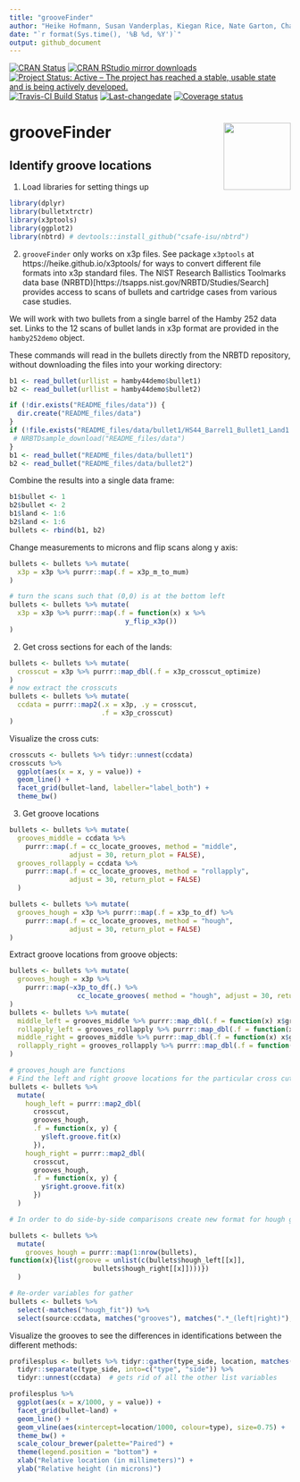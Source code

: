 ```yaml
---
title: "grooveFinder"
author: "Heike Hofmann, Susan Vanderplas, Kiegan Rice, Nate Garton, Charlotte Roiger"
date: "`r format(Sys.time(), '%B %d, %Y')`"
output: github_document
---
```


[![CRAN Status](http://www.r-pkg.org/badges/version/grooveFinder)](https://cran.r-project.org/package=grooveFinder) [![CRAN RStudio mirror downloads](http://cranlogs.r-pkg.org/badges/grooveFinder)](http://www.r-pkg.org/pkg/grooveFinder) 
[![Project Status: Active – The project has reached a stable, usable state and is being actively developed.](http://www.repostatus.org/badges/latest/active.svg)](http://www.repostatus.org/#active)
[![Travis-CI Build Status](https://travis-ci.org/heike/grooveFinder.svg?branch=master)](https://travis-ci.org/heike/grooveFinder)
[![Last-changedate](https://img.shields.io/badge/last%20change-`r gsub('-', '--', Sys.Date())`-yellowgreen.svg)](/commits/master)
[![Coverage status](https://codecov.io/gh/heike/grooveFinder/branch/master/graph/badge.svg)](https://codecov.io/github/heike/grooveFinder?branch=master)

# grooveFinder <img src="man/figures/grooveFinder.png" align="right" width = "120"/>

## Identify groove locations

1. Load libraries for setting things up
```r
library(dplyr)
library(bulletxtrctr)
library(x3ptools)
library(ggplot2)
library(nbtrd) # devtools::install_github("csafe-isu/nbtrd")
```

2. `grooveFinder` only works on x3p files. See package `x3ptools` at https://heike.github.io/x3ptools/ for ways to convert different file formats into x3p standard files.
The NIST Research Ballistics Toolmarks data base (NRBTD)[https://tsapps.nist.gov/NRBTD/Studies/Search] provides access to  scans of bullets and cartridge cases from various case studies.    

We will work with two bullets from a single barrel of the Hamby 252 data set. Links to the 12 scans of bullet lands in x3p format are provided in the `hamby252demo` object.

These commands will read in the bullets directly from the NRBTD repository, without downloading the files into your working directory:

```r
b1 <- read_bullet(urllist = hamby44demo$bullet1)
b2 <- read_bullet(urllist = hamby44demo$bullet2)
```






```r
if (!dir.exists("README_files/data")) {
  dir.create("README_files/data")
}
if (!file.exists("README_files/data/bullet1/HS44_Barrel1_Bullet1_Land1.x3p")) {
 # NRBTDsample_download("README_files/data")
}
b1 <- read_bullet("README_files/data/bullet1")
b2 <- read_bullet("README_files/data/bullet2")
```

Combine the results into a single data frame:

```r
b1$bullet <- 1
b2$bullet <- 2
b1$land <- 1:6
b2$land <- 1:6
bullets <- rbind(b1, b2)
```

Change measurements to microns and flip scans along y axis:

```r
bullets <- bullets %>% mutate(
  x3p = x3p %>% purrr::map(.f = x3p_m_to_mum)
)

# turn the scans such that (0,0) is at the bottom left
bullets <- bullets %>% mutate(
  x3p = x3p %>% purrr::map(.f = function(x) x %>% 
                             y_flip_x3p())
) 

```


2. Get cross sections for each of the lands:

```r
bullets <- bullets %>% mutate(
  crosscut = x3p %>% purrr::map_dbl(.f = x3p_crosscut_optimize)
)
# now extract the crosscuts
bullets <- bullets %>% mutate(
  ccdata = purrr::map2(.x = x3p, .y = crosscut, 
                       .f = x3p_crosscut)
)
```

Visualize the cross cuts:
```r
crosscuts <- bullets %>% tidyr::unnest(ccdata)
crosscuts %>% 
  ggplot(aes(x = x, y = value)) + 
  geom_line() +
  facet_grid(bullet~land, labeller="label_both") +
  theme_bw()
```


3. Get groove locations

```r
bullets <- bullets %>% mutate(
  grooves_middle = ccdata %>% 
    purrr::map(.f = cc_locate_grooves, method = "middle", 
               adjust = 30, return_plot = FALSE),
  grooves_rollapply = ccdata %>% 
    purrr::map(.f = cc_locate_grooves, method = "rollapply", 
               adjust = 30, return_plot = FALSE)
  )

bullets <- bullets %>% mutate(
  grooves_hough = x3p %>% purrr::map(.f = x3p_to_df) %>%
    purrr::map(.f = cc_locate_grooves, method = "hough",
               adjust = 30, return_plot = FALSE)
)
```

Extract groove locations from groove objects:
```r
bullets <- bullets %>% mutate(
  grooves_hough = x3p %>% 
    purrr::map(~x3p_to_df(.) %>% 
                 cc_locate_grooves( method = "hough", adjust = 30, return_plot = F, qu = .999))
)
bullets <- bullets %>% mutate(
  middle_left = grooves_middle %>% purrr::map_dbl(.f = function(x) x$groove[1]),
  rollapply_left = grooves_rollapply %>% purrr::map_dbl(.f = function(x) x$groove[1]),
  middle_right = grooves_middle %>% purrr::map_dbl(.f = function(x) x$groove[2]),
  rollapply_right = grooves_rollapply %>% purrr::map_dbl(.f = function(x) x$groove[2])
)

# grooves_hough are functions
# Find the left and right groove locations for the particular cross cuts
bullets <- bullets %>%
  mutate(
    hough_left = purrr::map2_dbl(
      crosscut,
      grooves_hough, 
      .f = function(x, y) {
        y$left.groove.fit(x)
      }),
    hough_right = purrr::map2_dbl(
      crosscut,
      grooves_hough, 
      .f = function(x, y) {
        y$right.groove.fit(x)
      })
  )

# In order to do side-by-side comparisons create new format for hough grooves

bullets <- bullets %>%
  mutate(
    grooves_hough = purrr::map(1:nrow(bullets),
function(x){list(groove = unlist(c(bullets$hough_left[[x]],
                     bullets$hough_right[[x]])))})
  )

# Re-order variables for gather
bullets <- bullets %>%
  select(-matches("hough_fit")) %>%
  select(source:ccdata, matches("grooves"), matches(".*_(left|right)"), everything())
```

Visualize  the grooves to see the differences in identifications between the different methods:

```r
profilesplus <- bullets %>% tidyr::gather(type_side, location, matches("left|right")) %>%
  tidyr::separate(type_side, into=c("type", "side")) %>%
  tidyr::unnest(ccdata)  # gets rid of all the other list variables 

profilesplus %>% 
  ggplot(aes(x = x/1000, y = value)) +
  facet_grid(bullet~land) +
  geom_line() +
  geom_vline(aes(xintercept=location/1000, colour=type), size=0.75) +
  theme_bw() +
  scale_colour_brewer(palette="Paired") +
  theme(legend.position = "bottom") +
  xlab("Relative location (in millimeters)") +
  ylab("Relative height (in microns)")

```




